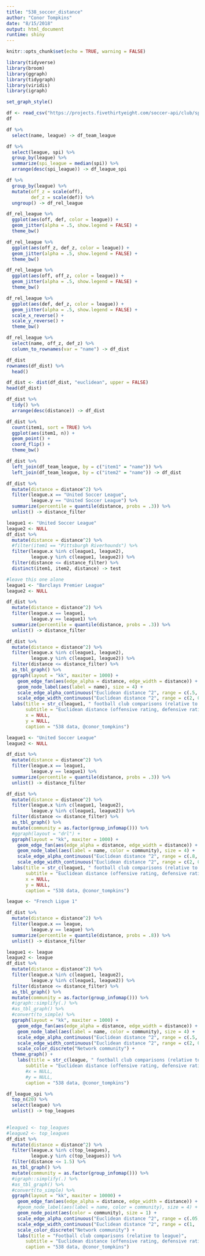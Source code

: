```yaml
---
title: "538_soccer_distance"
author: "Conor Tompkins"
date: "8/15/2018"
output: html_document
runtime: shiny
---
```


```r
knitr::opts_chunk$set(echo = TRUE, warning = FALSE)
```

```r
library(tidyverse)
library(broom)
library(ggraph)
library(tidygraph)
library(viridis)
library(igraph)

set_graph_style()

df <- read_csv("https://projects.fivethirtyeight.com/soccer-api/club/spi_global_rankings.csv", progress = FALSE)
df

df %>% 
  select(name, league) -> df_team_league

df %>% 
  select(league, spi) %>% 
  group_by(league) %>% 
  summarize(spi_league = median(spi)) %>% 
  arrange(desc(spi_league)) -> df_league_spi
```

```r
df %>% 
  group_by(league) %>% 
  mutate(off_z = scale(off),
         def_z = scale(def)) %>% 
  ungroup() -> df_rel_league
```

```r
df_rel_league %>% 
  ggplot(aes(off, def, color = league)) +
  geom_jitter(alpha = .5, show.legend = FALSE) +
  theme_bw()
```


```r
df_rel_league %>% 
  ggplot(aes(off_z, def_z, color = league)) +
  geom_jitter(alpha = .5, show.legend = FALSE) +
  theme_bw()
```

```r
df_rel_league %>% 
  ggplot(aes(off, off_z, color = league)) +
  geom_jitter(alpha = .5, show.legend = FALSE) +
  theme_bw()
```

```r
df_rel_league %>% 
  ggplot(aes(def, def_z, color = league)) +
  geom_jitter(alpha = .5, show.legend = FALSE) +
  scale_x_reverse() +
  scale_y_reverse() +
  theme_bw()
```

```r
df_rel_league %>% 
  select(name, off_z, def_z) %>% 
  column_to_rownames(var = "name") -> df_dist

df_dist
rownames(df_dist) %>% 
  head()

df_dist <- dist(df_dist, "euclidean", upper = FALSE)
head(df_dist)

df_dist %>% 
  tidy() %>% 
  arrange(desc(distance)) -> df_dist

df_dist %>% 
  count(item1, sort = TRUE) %>% 
  ggplot(aes(item1, n)) +
  geom_point() +
  coord_flip() +
  theme_bw()
```
```r
df_dist %>% 
  left_join(df_team_league, by = c("item1" = "name")) %>% 
  left_join(df_team_league, by = c("item2" = "name")) -> df_dist
```

```r
df_dist %>% 
  mutate(distance = distance^2) %>% 
  filter(league.x == "United Soccer League",
         league.y == "United Soccer League") %>% 
  summarize(percentile = quantile(distance, probs = .3)) %>% 
  unlist() -> distance_filter
```
```r
league1 <- "United Soccer League"
league2 <- NULL
df_dist %>% 
  mutate(distance = distance^2) %>% 
  #filter(item1 == "Pittsburgh Riverhounds") %>% 
  filter(league.x %in% c(league1, league2),
         league.y %in% c(league1, league2)) %>% 
  filter(distance <= distance_filter) %>% 
  distinct(item1, item2, distance) -> test

```

```r
#leave this one alone
league1 <- "Barclays Premier League"
league2 <- NULL

df_dist %>% 
  mutate(distance = distance^2) %>% 
  filter(league.x == league1,
         league.y == league1) %>% 
  summarize(percentile = quantile(distance, probs = .3)) %>% 
  unlist() -> distance_filter

df_dist %>% 
  mutate(distance = distance^2) %>% 
  filter(league.x %in% c(league1, league2),
         league.y %in% c(league1, league2)) %>% 
  filter(distance <= distance_filter) %>%
  as_tbl_graph() %>% 
  ggraph(layout = "kk", maxiter = 1000) +
    geom_edge_fan(aes(edge_alpha = distance, edge_width = distance)) + 
    geom_node_label(aes(label = name), size = 4) +
    scale_edge_alpha_continuous("Euclidean distance ^2", range = c(.5, 0)) +
    scale_edge_width_continuous("Euclidean distance ^2", range = c(2, 0)) +
  labs(title = str_c(league1, " football club comparisons (relative to league)"),
       subtitle = "Euclidean distance (offensive rating, defensive rating)^2",
       x = NULL,
       y = NULL,
       caption = "538 data, @conor_tompkins")
```

```r
league1 <- "United Soccer League"
league2 <- NULL

df_dist %>% 
  mutate(distance = distance^2) %>% 
  filter(league.x == league1,
         league.y == league1) %>% 
  summarize(percentile = quantile(distance, probs = .3)) %>% 
  unlist() -> distance_filter

df_dist %>% 
  mutate(distance = distance^2) %>% 
  filter(league.x %in% c(league1, league2),
         league.y %in% c(league1, league2)) %>% 
  filter(distance <= distance_filter) %>%
  as_tbl_graph() %>% 
  mutate(community = as.factor(group_infomap())) %>%
  #ggraph(layout = "drl") +
  ggraph(layout = "kk", maxiter = 1000) +
    geom_edge_fan(aes(edge_alpha = distance, edge_width = distance)) + 
    geom_node_label(aes(label = name, color = community), size = 4) +
    scale_edge_alpha_continuous("Euclidean distance ^2", range = c(.8, .3)) +
    scale_edge_width_continuous("Euclidean distance ^2", range = c(2, 0)) +
  labs(title = str_c(league1, " football club comparisons (relative to league)"),
       subtitle = "Euclidean distance (offensive rating, defensive rating)^2",
       x = NULL,
       y = NULL,
       caption = "538 data, @conor_tompkins")
```

```r
league <- "French Ligue 1"

df_dist %>% 
  mutate(distance = distance^2) %>% 
  filter(league.x == league,
         league.y == league) %>% 
  summarize(percentile = quantile(distance, probs = .8)) %>% 
  unlist() -> distance_filter

league1 <- league
league2 <- league
df_dist %>% 
  mutate(distance = distance^2) %>% 
  filter(league.x %in% c(league1, league2),
         league.y %in% c(league1, league2)) %>% 
  filter(distance <= distance_filter) %>%
  as_tbl_graph() %>% 
  mutate(community = as.factor(group_infomap())) %>% 
  #igraph::simplify(.) %>%
  #as_tbl_graph() %>% 
  #convert(to_simple) %>% 
  ggraph(layout = "kk", maxiter = 1000) +
    geom_edge_fan(aes(edge_alpha = distance, edge_width = distance)) + 
    geom_node_label(aes(label = name, color = community), size = 4) +
    scale_edge_alpha_continuous("Euclidean distance ^2", range = c(.5, 0)) +
    scale_edge_width_continuous("Euclidean distance ^2", range = c(2, 0)) +
    scale_color_discrete("Network community") +
  theme_graph() +
    labs(title = str_c(league, " football club comparisons (relative to league)"),
       subtitle = "Euclidean distance (offensive rating, defensive rating)^2",
       #x = NULL,
       #y = NULL,
       caption = "538 data, @conor_tompkins")
```

```r
df_league_spi %>% 
  top_n(20) %>% 
  select(league) %>% 
  unlist() -> top_leagues
  

#league1 <- top_leagues
#league2 <- top_leagues
df_dist %>% 
  mutate(distance = distance^2) %>%
  filter(league.x %in% c(top_leagues),
         league.y %in% c(top_leagues)) %>% 
  filter(distance <= 1.5) %>%
  as_tbl_graph() %>% 
  mutate(community = as.factor(group_infomap())) %>% 
  #igraph::simplify(.) %>%
  #as_tbl_graph() %>% 
  #convert(to_simple) %>% 
  ggraph(layout = "kk", maxiter = 10000) +
    geom_edge_fan(aes(edge_alpha = distance, edge_width = distance)) + 
    #geom_node_label(aes(label = name, color = community), size = 4) +
    geom_node_point(aes(color = community), size = 1) +
    scale_edge_alpha_continuous("Euclidean distance ^2", range = c(.05, 0)) +
    scale_edge_width_continuous("Euclidean distance ^2", range = c(1, .01)) +
    scale_color_discrete("Network community") +
    labs(title = "Football club comparisons (relative to league)",
       subtitle = "Euclidean distance (offensive rating, defensive rating)^2",
       caption = "538 data, @conor_tompkins")
```